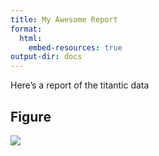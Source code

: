 ```yaml
---
title: My Awesome Report
format:
  html:
    embed-resources: true
output-dir: docs
---
```


Here's a report of the titantic data

## Figure

![](../output/fig.png)
